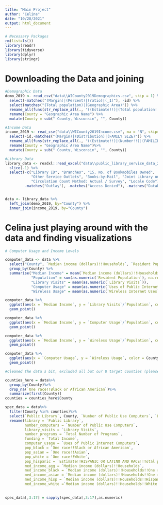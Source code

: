```yaml
---
title: "Main Project"
author: "Celina"
date: "10/28/2021"
output: html_document
---
```


```r
# Necessary Packages 
rm(list=ls())
library(readr)
library(tidyverse)
library(dplyr)
library(stringr)
```


# Downloading the Data and joining  
```r
#Demographic Data
demo_2019 <- read_csv("data\\WICounty2019Demographics.csv", skip = 1) %>%
  select(-matches("(Margin)|(Percent)|(ratio)|(_1)"), -id) %>%
  select(matches("(Total population)|(Geographic Area)")) %>%
  rename_all(funs(str_replace_all(., "((Estimate!!)|(Total population!!)+)", ""))) %>%
  rename(County = "Geographic Area Name") %>%
  mutate(County = sub(" County, Wisconsin", "", County))

#Income Data
income_2019 <- read_csv("data\\WICounty2019Income.csv", na = "N", skip=1) %>%
  select(-id,-matches("(Margin)|(Distribution)|(FAMILY SIZE)")) %>%
  rename_all(funs(str_replace_all(., "((Estimate!!)|(Number!!)|(FAMILIES!!)|(HOUSEHOLD INCOME BY AGE OF HOUSEHOLDER!!)|(NONFAMILY HOUSEHOLDS!!)|(HOUSEHOLD INCOME BY RACE AND HISPANIC OR LATINO ORIGIN OF HOUSEHOLDER!!))+", ""))) %>%
  rename(County = "Geographic Area Name")%>%
  mutate(County = sub(" County, Wisconsin", "", County))

#Library Data
library_data <- readxl::read_excel("data\\public_library_service_data_2019.xlsx", sheet = "2019 PRELIMINARY DATA", skip = 1) %>%
  slice(-1) %>%
  select(-c("Library ID", "Branches", "15. No. of Bookmobiles Owned", 
            "Other Service Outlets", "Books-by-Mail", "Joint Library under s.43.53 1=Yes", 
            "Circulation Count Method: Actual / Survey", "Locale Code"), 
         -matches("Outlay"), -matches("Access Denied"), -matches("Databases")) 


data <- library_data %>%
  left_join(demo_2019, by="County") %>%
  inner_join(income_2019, by="County") 

```



# Celina just playing around with the data and finding visualizations

```r
# Computer Usage and Income Levels 

computer_data <- data %>%
  select("County", `Median income (dollars)!!Households`, `Resident Population`, `Additional County Population`, `Library Visits`, `Uses of Public Internet Computers`, `Wireless Internet Uses`) %>%
  group_by(County) %>%
  summarise("Median Income" = mean(`Median income (dollars)!!Households`, na.rm = TRUE), 
            "Population" = sum(as.numeric(`Resident Population`), na.rm = TRUE) + sum(as.numeric(`Additional County Population`), na.rm = TRUE), 
            "Library Visits" = mean(as.numeric(`Library Visits`)), 
            "Computer Usage" = mean(as.numeric(`Uses of Public Internet Computers`)), 
            "Wireless Usage" = mean(as.numeric(`Wireless Internet Uses`))) 

computer_data %>%
  ggplot(aes(x = `Median Income`, y = `Library Visits`/`Population`, color = County)) +
  geom_point()

computer_data %>%
  ggplot(aes(x = `Median Income`, y = `Computer Usage`/`Population`, color = County)) +
  geom_point()

computer_data %>%
  ggplot(aes(x = `Median Income`, y = `Wireless Usage`/`Population`, color = County)) +
  geom_point()

computer_data %>%
  ggplot(aes(x = `Computer Usage`, y = `Wireless Usage`, color = County)) +
  geom_point()

```

```r
#Cleaned the data a bit, excluded all but our 8 target counties (please LMK if you don't like this approach). Chose 17 features that I thought looked interesting and renamed them.

counties_here = data%>%
  group_by(County)%>%
  drop_na(`One race!!Black or African American`)%>%
  summarize(first(County))
counties = counties_here$County

spec_data = data%>%
  filter(County %in% counties)%>%
  select(`Public Library`, County, `Number of Public Use Computers`, `Library Visits`, `Total Number of Programs`, `Total Income`, `Uses of Public Internet Computers`, Total_population, `One race!!Black or African American`, `One race!!Asian`, `One race!!White`, `Estimate!!HISPANIC OR LATINO AND RACE!!Total population`, `Median income (dollars)!!Households`, `Median income (dollars)!!Households!!One race--!!Black or African American`, `Median income (dollars)!!Households!!One race--!!Asian`, `Median income (dollars)!!Households!!Hispanic or Latino origin (of any race)`, `Median income (dollars)!!Households!!White alone, not Hispanic or Latino`)%>%
  rename(library = `Public Library`,
         number_computers = `Number of Public Use Computers`,
         library_visits = `Library Visits`,
         number_programs = `Total Number of Programs`,
         funding = `Total Income`,
         computer_usage = `Uses of Public Internet Computers`,
         pop_black = `One race!!Black or African American`,
         pop_asian = `One race!!Asian`,
         pop_white = `One race!!White`,
         pop_hispanic = `Estimate!!HISPANIC OR LATINO AND RACE!!Total population`,
         med_income_agg = `Median income (dollars)!!Households`,
         med_income_black = `Median income (dollars)!!Households!!One race--!!Black or African American`,
         med_income_asian = `Median income (dollars)!!Households!!One race--!!Asian`,
         med_income_hisp = `Median income (dollars)!!Households!!Hispanic or Latino origin (of any race)`,
         med_income_white =`Median income (dollars)!!Households!!White alone, not Hispanic or Latino`)
         
         
spec_data[,3:17] = sapply(spec_data[,3:17],as.numeric)
```


















